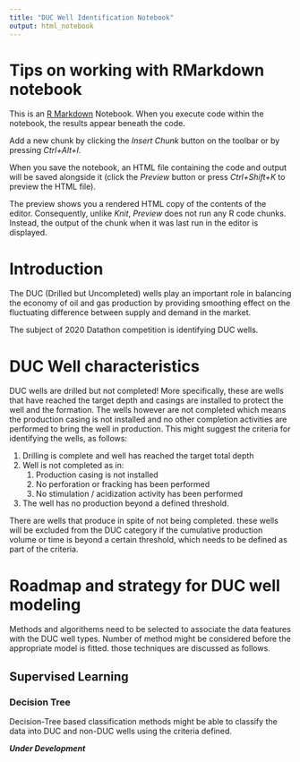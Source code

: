---
title: "DUC Well Identification Notebook"
output: html_notebook
---

# Tips on working with RMarkdown notebook {-}

This is an [R Markdown](http://rmarkdown.rstudio.com) Notebook. When you execute code within the notebook, the results appear beneath the code. 

Add a new chunk by clicking the *Insert Chunk* button on the toolbar or by pressing *Ctrl+Alt+I*.

When you save the notebook, an HTML file containing the code and output will be saved alongside it (click the *Preview* button or press *Ctrl+Shift+K* to preview the HTML file).

The preview shows you a rendered HTML copy of the contents of the editor. Consequently, unlike *Knit*, *Preview* does not run any R code chunks. Instead, the output of the chunk when it was last run in the editor is displayed.

# Introduction

The DUC (Drilled but Uncompleted) wells play an important role in balancing the economy of oil and gas production by providing smoothing effect on the fluctuating difference between supply and demand in the market. 

The subject of 2020 Datathon competition is identifying DUC wells.

# DUC Well characteristics

DUC wells are drilled but not completed! More specifically, these are wells that have reached the target depth and casings are installed to protect the well and the formation. The wells however are not completed which means the production casing is not installed and no other completion activities are performed to bring the well in production. This might suggest the criteria for identifying the wells, as follows:

1. Drilling is complete and well has reached the target total depth
2. Well is not completed as in:
    1. Production casing is not installed
    2. No perforation or fracking has been performed
    3. No stimulation / acidization activity has been performed
3. The well has no production beyond a defined threshold.     
    
There are wells that produce in spite of not being completed. these wells will be excluded from the DUC category if the cumulative production volume or time is beyond a certain threshold, which needs to be defined as part of the criteria.

# Roadmap and strategy for DUC well modeling

Methods and algorithems need to be selected to associate the data features with the DUC well types. Number of method might be considered before the appropriate model is fitted. those techniques are discussed as follows.

## Supervised Learning

### Decision Tree

Decision-Tree based classification methods might be able to classify the data into DUC and non-DUC wells using the criteria defined.

**_Under Development_**
